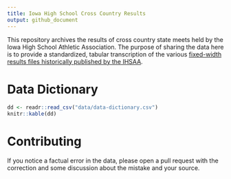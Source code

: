 ```yaml
---
title: Iowa High School Cross Country Results
output: github_document
---
```


This repository archives the results of cross country state meets held by the Iowa High School Athletic Association. The purpose of sharing the data here is to provide a standardized, tabular transcription of the various [fixed-width results files historically published by the IHSAA](http://www.iahsaa.org/category/cross-country/).

# Data Dictionary

```r
dd <- readr::read_csv("data/data-dictionary.csv")
knitr::kable(dd)
```

# Contributing

If you notice a factual error in the data, please open a pull request with the correction and some discussion about the mistake and your source.
